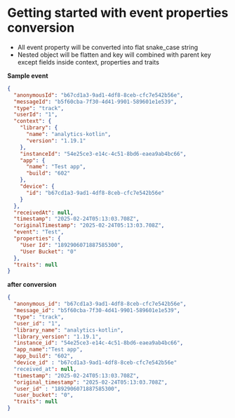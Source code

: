 # Getting started with event properties conversion

- All event property will be converted into flat snake_case string
- Nested object will be flatten and key will combined with parent key except fields inside context, properties and traits

**Sample event**

```json
{
  "anonymousId": "b67cd1a3-9ad1-4df8-8ceb-cfc7e542b56e",
  "messageId": "b5f60cba-7f30-4d41-9901-589601e1e539",
  "type": "track",
  "userId": "1",
  "context": {
    "library": {
      "name": "analytics-kotlin",
      "version": "1.19.1"
    },
    "instanceId": "54e25ce3-e14c-4c51-8bd6-eaea9ab4bc66",
    "app": {
      "name": "Test app",
      "build": "602"
    },
    "device": {
      "id": "b67cd1a3-9ad1-4df8-8ceb-cfc7e542b56e"
    }
  },
  "receivedAt": null,
  "timestamp": "2025-02-24T05:13:03.708Z",
  "originalTimestamp": "2025-02-24T05:13:03.708Z",
  "event": "Test",
  "properties": {
    "User Id": "1892906071887585300",
    "User Bucket": "0"
  },
  "traits": null
}
```

**after conversion**

```json
{
  "anonymous_id": "b67cd1a3-9ad1-4df8-8ceb-cfc7e542b56e",
  "message_id": "b5f60cba-7f30-4d41-9901-589601e1e539",
  "type": "track",
  "user_id": "1",
  "library_name": "analytics-kotlin",
  "library_version": "1.19.1",
  "instance_id": "54e25ce3-e14c-4c51-8bd6-eaea9ab4bc66",
  "app_name":"Test app",
  "app_build": "602",
  "device_id" : "b67cd1a3-9ad1-4df8-8ceb-cfc7e542b56e"
  "received_at": null,
  "timestamp": "2025-02-24T05:13:03.708Z",
  "original_timestamp": "2025-02-24T05:13:03.708Z",
  "user_id" : "1892906071887585300",
  "user_bucket": "0",
  "traits": null
}
```
